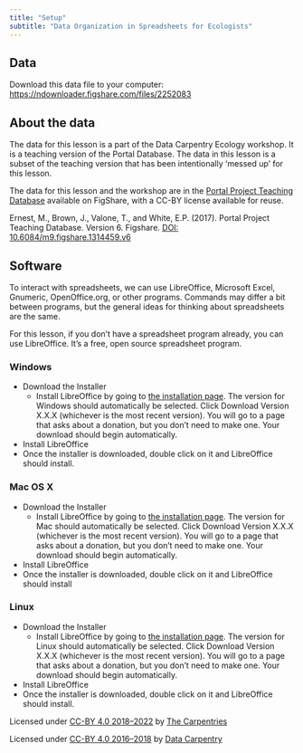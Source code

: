 ```yaml
---
title: "Setup"
subtitle: "Data Organization in Spreadsheets for Ecologists"
---
```


## Data 
Download this data file to your computer: [https://ndownloader.figshare.com/files/2252083](https://ndownloader.figshare.com/files/2252083)

## About the data

The data for this lesson is a part of the Data Carpentry Ecology workshop. It is a teaching version of the Portal Database. The data in this lesson is a subset of the teaching version that has been intentionally ‘messed up’ for this lesson.

The data for this lesson and the workshop are in the [Portal Project Teaching Database](https://figshare.com/articles/Portal_Project_Teaching_Database/1314459) available on FigShare, with a CC-BY license available for reuse.

Ernest, M., Brown, J., Valone, T., and White, E.P. (2017). Portal Project Teaching Database. Version 6. Figshare. [DOI: 10.6084/m9.figshare.1314459.v6](https://figshare.com/articles/Portal_Project_Teaching_Database/1314459)

## Software

To interact with spreadsheets, we can use LibreOffice, Microsoft Excel, Gnumeric, OpenOffice.org, or other programs. Commands may differ a bit between programs, but the general ideas for thinking about spreadsheets are the same.


For this lesson, if you don’t have a spreadsheet program already, you can use LibreOffice. It’s a free, open source spreadsheet program.

### Windows

* Download the Installer
	* Install LibreOffice by going to [the installation page](https://www.libreoffice.org/download/libreoffice-fresh/). The version for Windows should automatically be selected. Click Download Version X.X.X (whichever is the most recent version). You will go to a page that asks about a donation, but you don’t need to make one. Your download should begin automatically.
* Install LibreOffice
* Once the installer is downloaded, double click on it and LibreOffice should install.

### Mac OS X

* Download the Installer
	* Install LibreOffice by going to [the installation page](https://www.libreoffice.org/download/libreoffice-fresh/). The version for Mac should automatically be selected. Click Download Version X.X.X (whichever is the most recent version). You will go to a page that asks about a donation, but you don’t need to make one. Your download should begin automatically.
* Install LibreOffice
* Once the installer is downloaded, double click on it and LibreOffice should install

### Linux
* Download the Installer
	* Install LibreOffice by going to [the installation page](https://www.libreoffice.org/download/libreoffice-fresh/). The version for Linux should automatically be selected. Click Download Version X.X.X (whichever is the most recent version). You will go to a page that asks about a donation, but you don’t need to make one. Your download should begin automatically.
* Install LibreOffice
* Once the installer is downloaded, double click on it and LibreOffice should install.

Licensed under [CC-BY 4.0 2018–2022](https://datacarpentry.org/spreadsheet-ecology-lesson/00-intro/index.html) by [The Carpentries](https://carpentries.org/)

Licensed under [CC-BY 4.0 2016–2018](https://datacarpentry.org/spreadsheet-ecology-lesson/00-intro/index.html) by [Data Carpentry](http://datacarpentry.org/)